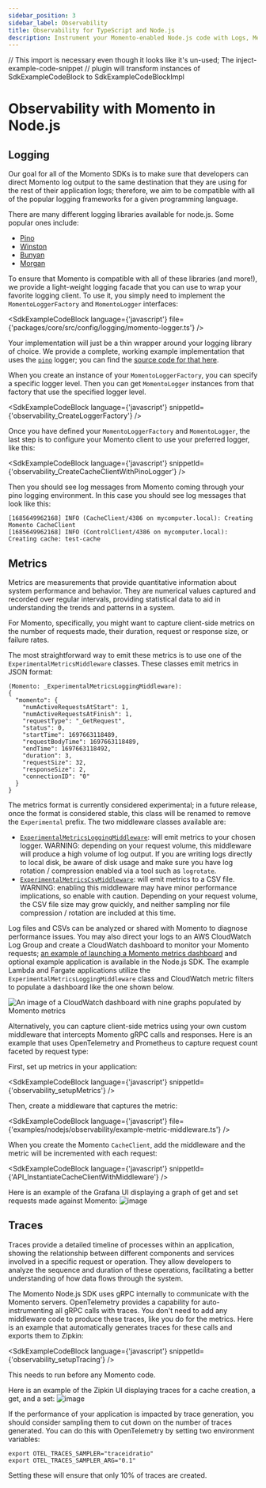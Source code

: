 ```yaml
---
sidebar_position: 3
sidebar_label: Observability
title: Observability for TypeScript and Node.js
description: Instrument your Momento-enabled Node.js code with Logs, Metrics, and Traces
---
```


// This import is necessary even though it looks like it's un-used; The inject-example-code-snippet
// plugin will transform instances of SdkExampleCodeBlock to SdkExampleCodeBlockImpl

# Observability with Momento in Node.js

## Logging

Our goal for all of the Momento SDKs is to make sure that developers can direct Momento log output to the same destination that they are using for the rest of their application logs; therefore, we aim to be compatible with all of the popular logging frameworks for a given programming language.

There are many different logging libraries available for node.js. Some popular ones include:

- [Pino](https://github.com/pinojs/pino)
- [Winston](https://github.com/winstonjs/winston)
- [Bunyan](https://github.com/trentm/node-bunyan)
- [Morgan](https://github.com/expressjs/morgan)

To ensure that Momento is compatible with all of these libraries (and more!), we provide a light-weight logging facade that you can use to wrap your favorite logging client. To use it, you simply need to implement the `MomentoLoggerFactory` and `MomentoLogger` interfaces:

<SdkExampleCodeBlock language={'javascript'} file={'packages/core/src/config/logging/momento-logger.ts'} />

Your implementation will just be a thin wrapper around your logging library of choice. We provide a complete, working example implementation that uses the [`pino`](https://github.com/pinojs/pino) logger; you can find the [source code for that here](https://github.com/momentohq/client-sdk-javascript/blob/main/examples/nodejs/observability/pino-logger.ts).

When you create an instance of your `MomentoLoggerFactory`, you can specify a specific logger level. Then you can get `MomentoLogger` instances from that factory that use the specified logger level.

<SdkExampleCodeBlock language={'javascript'} snippetId={'observability_CreateLoggerFactory'} />

Once you have defined your `MomentoLoggerFactory` and `MomentoLogger`, the last step is to configure your Momento client to use your preferred logger, like this:

<SdkExampleCodeBlock language={'javascript'} snippetId={'observability_CreateCacheClientWithPinoLogger'} />

Then you should see log messages from Momento coming through your pino logging environment. In this case you should see log messages that look like this:

```
[1685649962168] INFO (CacheClient/4386 on mycomputer.local): Creating Momento CacheClient
[1685649962168] INFO (ControlClient/4386 on mycomputer.local): Creating cache: test-cache
```

## Metrics
Metrics are measurements that provide quantitative information about system performance and behavior. They are numerical values captured and recorded over regular intervals, providing statistical data to aid in understanding the trends and patterns in a system.

For Momento, specifically, you might want to capture client-side metrics on the number of requests made, their duration, request or response size, or failure rates.

The most straightforward way to emit these metrics is to use one of the `ExperimentalMetricsMiddleware` classes. These classes emit metrics in JSON format:

```
(Momento: _ExperimentalMetricsLoggingMiddleware):
{
  "momento": {
    "numActiveRequestsAtStart": 1,
    "numActiveRequestsAtFinish": 1,
    "requestType": "_GetRequest",
    "status": 0,
    "startTime": 1697663118489,
    "requestBodyTime": 1697663118489,
    "endTime": 1697663118492,
    "duration": 3,
    "requestSize": 32,
    "responseSize": 2,
    "connectionID": "0"
  }
}
```

The metrics format is currently considered experimental; in a future release, once the format is considered stable, this class will be renamed to remove the `Experimental` prefix. The two middleware classes available are:

- [`ExperimentalMetricsLoggingMiddleware`](https://github.com/momentohq/client-sdk-javascript/blob/main/packages/client-sdk-nodejs/src/config/middleware/experimental-metrics-logging-middleware.ts): will emit metrics to your chosen logger. WARNING: depending on your request volume, this middleware will produce a high volume of log output. If you are writing logs directly to local disk, be aware of disk usage and make sure you have log rotation / compression enabled via a tool such as `logrotate`.
- [`ExperimentalMetricsCsvMiddleware`](https://github.com/momentohq/client-sdk-javascript/blob/main/packages/client-sdk-nodejs/src/config/middleware/experimental-metrics-csv-middleware.ts): will emit metrics to a CSV file. WARNING: enabling this middleware may have minor performance implications, so enable with caution. Depending on your request volume, the CSV file size may grow quickly, and neither sampling nor file compression / rotation are included at this time.

Log files and CSVs can be analyzed or shared with Momento to diagnose performance issues. You may also direct your logs to an AWS CloudWatch Log Group and create a CloudWatch dashboard to monitor your Momento requests; [an example of launching a Momento metrics dashboard](https://github.com/momentohq/client-sdk-javascript/tree/main/examples/nodejs/lambda-examples/cloudwatch-metrics) and optional example application is available in the Node.js SDK. The example Lambda and Fargate applications utilize the `ExperimentalMetricsLoggingMiddleware` class and CloudWatch metric filters to populate a dashboard like the one shown below.

![An image of a CloudWatch dashboard with nine graphs populated by Momento metrics](@site/static/img/cloudwatch-dashboard.png)

Alternatively, you can capture client-side metrics using your own custom middleware that intercepts  Momento gRPC calls and responses. Here is an example that uses OpenTelemetry and Prometheus to capture request count faceted by request type:

First, set up metrics in your application:

<SdkExampleCodeBlock language={'javascript'} snippetId={'observability_setupMetrics'} />

Then, create a middleware that captures the metric:

<SdkExampleCodeBlock language={'javascript'} file={'examples/nodejs/observability/example-metric-middleware.ts'} />

When you create the Momento `CacheClient`, add the middleware and the metric will be incremented with each request:

<SdkExampleCodeBlock language={'javascript'} snippetId={'API_InstantiateCacheClientWithMiddleware'} />

Here is an example of the Grafana UI displaying a graph of get and set requests made against Momento:
![image](./images/grafana_screenshot.png)

## Traces
Traces provide a detailed timeline of processes within an application, showing the relationship between different components and services involved in a specific request or operation. They allow developers to analyze the sequence and duration of these operations, facilitating a better understanding of how data flows through the system.

The Momento Node.js SDK uses gRPC internally to communicate with the Momento servers. OpenTelemetry provides a capability for auto-instrumenting all gRPC calls with traces. You don't need to add any middleware code to produce these traces, like you do for the metrics. Here is an example that automatically generates traces for these calls and exports them to Zipkin:

<SdkExampleCodeBlock language={'javascript'} snippetId={'observability_setupTracing'} />

This needs to run before any Momento code.

Here is an example of the Zipkin UI displaying traces for a cache creation, a get, and a set:
![image](./images/zipkin_screenshot.png)

If the performance of your application is impacted by trace generation, you should consider sampling them to cut down on the number of traces generated. You can do this with OpenTelemetry by setting two environment variables:

```cli
export OTEL_TRACES_SAMPLER="traceidratio"
export OTEL_TRACES_SAMPLER_ARG="0.1"
```
Setting these will ensure that only 10% of traces are created.
